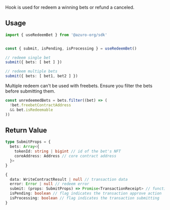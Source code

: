 
Hook is used for redeem a winning bets or refund a canceled. 

## Usage

```ts
import { useRedeemBet } from '@azuro-org/sdk'


const { submit, isPending, isProcessing } = useRedeemBet()

// redeem single bet
submit({ bets: [ bet ] })

// redeem multiple bets
submit({ bets: [ bet1, bet2 ] })
```

<Callout type="warning">
  Multiple redeem can't be used with freebets. Ensure you filter the bets before submitting them.

  ```ts
  const unredeemedBets = bets.filter((bet) => (
    !bet.freebetContractAddress
    && bet.isRedeemable
  ))
  ```
</Callout>

## Return Value
```ts
type SubmitProps = {
  bets: Array<{
    tokenId: string | bigint // id of the bet's NFT
    coreAddress: Address // core contract address
  }>
}
```
```ts
{
  data: WriteContractResult | null // transaction data
  error: Error | null // redeem error
  submit: (props: SubmitProps) => Promise<TransactionReceipt> // function used to trigger the redeem action
  isPending: boolean // flag indicates the transaction approve action
  isProcessing: boolean // flag indicates the transaction submitting
}
```
